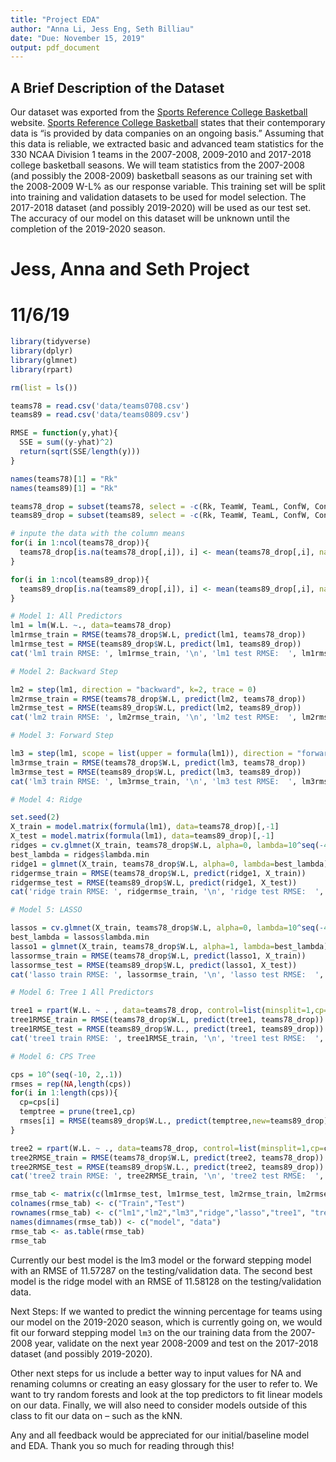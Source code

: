 ```yaml
---
title: "Project EDA"
author: "Anna Li, Jess Eng, Seth Billiau"
date: "Due: November 15, 2019"
output: pdf_document
---
```


\newcommand{\noin}{\noindent}    
\newcommand{\Var}{\text{Var}}    
\newcommand{\Cov}{\text{Cov}}    

## A Brief Description of the Dataset
\noindent Our dataset was exported from the [Sports Reference College Basketball](https://www.sports-reference.com/) website. [Sports Reference College Basketball](https://www.sports-reference.com/) states that their contemporary data is "is provided by data companies on an ongoing basis." Assuming that this data is reliable, we extracted basic and advanced team statistics for the 330 NCAA Division 1 teams in the 2007-2008, 2009-2010 and 2017-2018 college basketball seasons. We will team statistics from the 2007-2008 (and possibly the 2008-2009) basketball seasons as our training set with the 2008-2009 W-L% as our response variable. This training set will be split into training and validation datasets to be used for model selection. The 2017-2018 dataset (and possibly 2019-2020) will be used as our test set. The accuracy of our model on this dataset will be unknown until the completion of the 2019-2020 season.

# Jess, Anna and Seth Project
# 11/6/19

```r
library(tidyverse)
library(dplyr)
library(glmnet)
library(rpart)
```

```r
rm(list = ls())

teams78 = read.csv('data/teams0708.csv')
teams89 = read.csv('data/teams0809.csv')

RMSE = function(y,yhat){
  SSE = sum((y-yhat)^2)
  return(sqrt(SSE/length(y)))
}
```

```r
names(teams78)[1] = "Rk"
names(teams89)[1] = "Rk"
```

```r
teams78_drop = subset(teams78, select = -c(Rk, TeamW, TeamL, ConfW, ConfL, HomeW, HomeL, AwayW, AwayL, School, G, Pace, ORtg, STL., ORB.))
teams89_drop = subset(teams89, select = -c(Rk, TeamW, TeamL, ConfW, ConfL, HomeW, HomeL, AwayW, AwayL, School, G))
```

```r
# inpute the data with the column means
for(i in 1:ncol(teams78_drop)){
  teams78_drop[is.na(teams78_drop[,i]), i] <- mean(teams78_drop[,i], na.rm = TRUE)
}

for(i in 1:ncol(teams89_drop)){
  teams89_drop[is.na(teams89_drop[,i]), i] <- mean(teams89_drop[,i], na.rm = TRUE)
}
```

```r
# Model 1: All Predictors
lm1 = lm(W.L. ~., data=teams78_drop)
lm1rmse_train = RMSE(teams78_drop$W.L, predict(lm1, teams78_drop))
lm1rmse_test = RMSE(teams89_drop$W.L, predict(lm1, teams89_drop))
cat('lm1 train RMSE: ', lm1rmse_train, '\n', 'lm1 test RMSE:  ', lm1rmse_test, sep='')
```

```r
# Model 2: Backward Step

lm2 = step(lm1, direction = "backward", k=2, trace = 0)
lm2rmse_train = RMSE(teams78_drop$W.L, predict(lm2, teams78_drop))
lm2rmse_test = RMSE(teams89_drop$W.L, predict(lm2, teams89_drop))
cat('lm2 train RMSE: ', lm2rmse_train, '\n', 'lm2 test RMSE:  ', lm2rmse_test, sep='')
```

```r
# Model 3: Forward Step

lm3 = step(lm1, scope = list(upper = formula(lm1)), direction = "forward", trace=0)
lm3rmse_train = RMSE(teams78_drop$W.L, predict(lm3, teams78_drop))
lm3rmse_test = RMSE(teams89_drop$W.L, predict(lm3, teams89_drop))
cat('lm3 train RMSE: ', lm3rmse_train, '\n', 'lm3 test RMSE:  ', lm3rmse_test, sep='')
```

```r
# Model 4: Ridge

set.seed(2)
X_train = model.matrix(formula(lm1), data=teams78_drop)[,-1]
X_test = model.matrix(formula(lm1), data=teams89_drop)[,-1]
ridges = cv.glmnet(X_train, teams78_drop$W.L, alpha=0, lambda=10^seq(-4,4,0.1), nfolds=5)
best_lambda = ridges$lambda.min
ridge1 = glmnet(X_train, teams78_drop$W.L, alpha=0, lambda=best_lambda)
ridgermse_train = RMSE(teams78_drop$W.L, predict(ridge1, X_train))
ridgermse_test = RMSE(teams89_drop$W.L, predict(ridge1, X_test))
cat('ridge train RMSE: ', ridgermse_train, '\n', 'ridge test RMSE:  ', ridgermse_test, sep='')
```

```r
# Model 5: LASSO

lassos = cv.glmnet(X_train, teams78_drop$W.L, alpha=0, lambda=10^seq(-4,4,0.1), nfolds=5)
best_lambda = lassos$lambda.min
lasso1 = glmnet(X_train, teams78_drop$W.L, alpha=1, lambda=best_lambda)
lassormse_train = RMSE(teams78_drop$W.L, predict(lasso1, X_train))
lassormse_test = RMSE(teams89_drop$W.L, predict(lasso1, X_test))
cat('lasso train RMSE: ', lassormse_train, '\n', 'lasso test RMSE:  ', lassormse_test, sep='')
```

```r
# Model 6: Tree 1 All Predictors

tree1 = rpart(W.L. ~ . , data=teams78_drop, control=list(minsplit=1,cp=0.00001,maxdepth=20))
tree1RMSE_train = RMSE(teams78_drop$W.L, predict(tree1, teams78_drop))
tree1RMSE_test = RMSE(teams89_drop$W.L., predict(tree1, teams89_drop))
cat('tree1 train RMSE: ', tree1RMSE_train, '\n', 'tree1 test RMSE:  ', tree1RMSE_test, sep='')
```

```r
# Model 6: CPS Tree

cps = 10^(seq(-10, 2,.1))
rmses = rep(NA,length(cps))
for(i in 1:length(cps)){
  cp=cps[i]
  temptree = prune(tree1,cp)
  rmses[i] = RMSE(teams89_drop$W.L., predict(temptree,new=teams89_drop))
}

tree2 = rpart(W.L. ~ ., data=teams78_drop, control=list(minsplit=1,cp=cps[which.min(which.min(rmses))],maxdepth=20))
tree2RMSE_train = RMSE(teams78_drop$W.L, predict(tree2, teams78_drop))
tree2RMSE_test = RMSE(teams89_drop$W.L., predict(tree2, teams89_drop))
cat('tree2 train RMSE: ', tree2RMSE_train, '\n', 'tree2 test RMSE:  ', tree2RMSE_test, sep='')
```

```r
rmse_tab <- matrix(c(lm1rmse_test, lm1rmse_test, lm2rmse_train, lm2rmse_test, lm3rmse_train, lm3rmse_test, lassormse_train, lassormse_test, ridgermse_train, ridgermse_test, tree1rmse_train, tree1rmse_train, tree2rmse_train, tree2rmse_train),ncol=2,byrow=TRUE)
colnames(rmse_tab) <- c("Train","Test")
rownames(rmse_tab) <- c("lm1","lm2","lm3","ridge","lasso","tree1", "tree2")
names(dimnames(rmse_tab)) <- c("model", "data")
rmse_tab <- as.table(rmse_tab)
rmse_tab
```

Currently our best model is the lm3 model or the forward stepping model with an RMSE of 11.57287 on the testing/validation data. The second best model is the ridge model with an RMSE of 11.58128 on the testing/validation data.

Next Steps: If we wanted to predict the winning percentage for teams using our model on the 2019-2020 season, which is currently going on, we would fit our forward stepping model ```lm3``` on the our training data from the 2007-2008 year, validate on the next year 2008-2009 and test on the 2017-2018 dataset (and possibly 2019-2020).

Other next steps for us include a better way to input values for NA and renaming columns or creating an easy glossary for the user to refer to. We want to try random forests and look at the top predictors to fit linear models on our data. Finally, we will also need to consider models outside of this class to fit our data on -- such as the kNN.

Any and all feedback would be appreciated for our initial/baseline model and EDA. Thank you so much for reading through this!

\vspace{0.1in}

